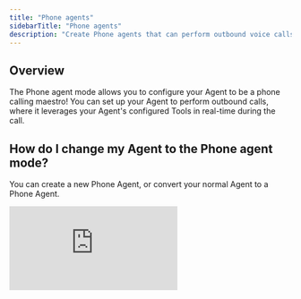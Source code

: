 ```yaml
---
title: "Phone agents"
sidebarTitle: "Phone agents"
description: "Create Phone agents that can perform outbound voice calls"
---
```


## Overview

The Phone agent mode allows you to configure your Agent to be a phone calling maestro! You can set up your Agent to perform outbound calls, where it leverages your Agent's configured Tools in real-time during the call.

## How do I change my Agent to the Phone agent mode? 

You can create a new Phone Agent, or convert your normal Agent to a Phone Agent.

<div
  style={{
    width: '100%',
    position: 'relative',
    paddingTop: '56.25%',
  }}>
  <iframe
    src="https://app.supademo.com/embed/cmbipxda278gxsn1r86aiueuu"
    frameBorder="0"
    title="How to switch your Agent to Voice Mode"
    allow="clipboard-write"
    webkitallowfullscreen="true"
    mozallowfullscreen="true"
    allowfullscreen
    style={{
      position: 'absolute',
      top: 0,left: 0, width: '100%', height: '100%',
      border: '3px solid #5E43CE',
      borderRadius: '10px',
    }}/>
</div>

1. Open your Agent, and click 'Advanced' to head to your Advanced Settings
2. Then, click 'Phone Call' on the Agent mode dropdown
3. Add your Agent's first message and Agent's outbound phone number

<Warning>In order for your Agent to work, it'll need to be part of a multi-agent system, where a Parent agent will send it info such as a number to call, info about the customer they're calling, etc.</Warning>

## Phone Agent settings

### Greeting

#### First message mode

You can configure how the agent behaves at the start of the call. The options to choose from are:
- Agent speaks first with a message generated by the model
- Agent speaks first with a message generated by you
- Agent waits for the user to speak first

#### First message

Set the first thing your Agent says to start the conversation.

#### First message interruptions

You can toggle this on to allow the user to interrupt the agent's first message

### Outbound phone number

You can select a phone number provider and configure your outbound phone number.

There are three options available:

### Provided by Relevance

You can pick a phone number provided by Relevance AI.

### Twilio

If you have integrated Twilio in 'Integrations & App Keys', you can select a Twilio phone number.

### Based on country code

Your Phone Agent will automatically select the appropriate phone number based on the country code of the number it is calling. Configure mappings for specific countries, and set a default fallback for all other numbers.

## Voice and transcription

### Voice provider

Pick the service powering your Agent's voice on calls

### Voice model

Select the voice model your Agent will use when speaking

### Agent voice

Select the voice your Agent will use when speaking

### Voice speed

Adjust the speaking speed of the agent's voice

### Background sound

Add a background sound to the call

### Transcriber provider

Select the service for speech recognition

### Transcriber model
 
Select the model for speech recognition

### Transcriber language

Select the language for speech recognition

### Background denoising

Enable background noise reduction while the user is speaking

## Built-in tools

### End call

Allow the agent to end the call when appropriate

## Call Timeout

### Silence timeout (seconds)

Number of seconds of silence before ending the call (max 3600 seconds)

## Voicemail

### Voicemail detection

Enable the agent to detect and respond to voicemail and set the message it will say when it detects voicemail

## Recording

### Audio recording

Enable recording of the phone call

## Summary

### Summary prompt

Enable automatic generation of call summaries and customize the prompt used to generate call summaries

----

## Follow along on YouTube

<iframe width="613" height="315" src="https://www.youtube.com/embed/TxDqhn-fWf0" title="YouTube video player" frameborder="0" allow="accelerometer; autoplay; clipboard-write; encrypted-media; gyroscope; picture-in-picture" allowfullscreen />

<Info>
  In this video, our Product Manager, [Josh Jackson](https://www.linkedin.com/in/joshuajackson1000/), will show you how to create your own Voice Agent in Relevance AI.
</Info>